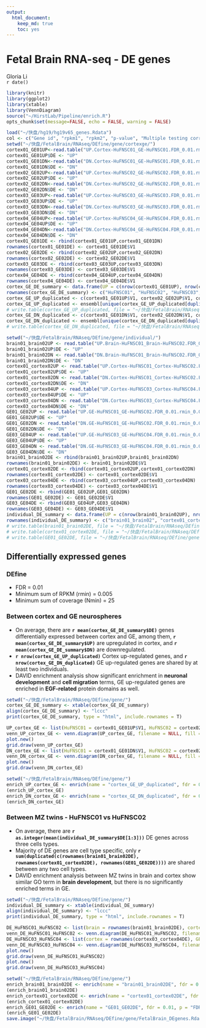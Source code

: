 ```yaml
---
output: 
  html_document:
    keep_md: true
    toc: yes
---
```

Fetal Brain RNA-seq - DE genes 
========================================================

Gloria Li         
`r date()` 

```r
library(knitr)
library(ggplot2)
library(xtable)
library(VennDiagram)
source("~/HirstLab/Pipeline/enrich.R")
opts_chunk$set(message=FALSE, echo = FALSE, warning = FALSE)
```

```r
load("~/快盘/hg19/hg19v65_genes.Rdata")
col <- c("Gene id", "rpkm1", "rpkm2", "p-value", "Multiple testing corrected p-value")
setwd("~/快盘/FetalBrain/RNAseq/DEfine/gene/cortexge/")
cortex01_GE01UP<-read.table("UP.Cortex-HuFNSC01_GE-HuFNSC01.FDR_0.01.rmin_0.005.Nmin_25", as.is = T)
cortex01_GE01UP$DE <- "UP"
cortex01_GE01DN<-read.table("DN.Cortex-HuFNSC01_GE-HuFNSC01.FDR_0.01.rmin_0.005.Nmin_25", as.is = T)
cortex01_GE01DN$DE <- "DN"
cortex02_GE02UP<-read.table("UP.Cortex-HuFNSC02_GE-HuFNSC02.FDR_0.01.rmin_0.005.Nmin_25", as.is = T)
cortex02_GE02UP$DE <- "UP"
cortex02_GE02DN<-read.table("DN.Cortex-HuFNSC02_GE-HuFNSC02.FDR_0.01.rmin_0.005.Nmin_25", as.is = T)
cortex02_GE02DN$DE <- "DN"
cortex03_GE03UP<-read.table("UP.Cortex-HuFNSC03_GE-HuFNSC03.FDR_0.01.rmin_0.005.Nmin_25", as.is = T)
cortex03_GE03UP$DE <- "UP"
cortex03_GE03DN<-read.table("DN.Cortex-HuFNSC03_GE-HuFNSC03.FDR_0.01.rmin_0.005.Nmin_25", as.is = T)
cortex03_GE03DN$DE <- "DN"
cortex04_GE04UP<-read.table("UP.Cortex-HuFNSC04_GE-HuFNSC04.FDR_0.01.rmin_0.005.Nmin_25", as.is = T)
cortex04_GE04UP$DE <- "UP"
cortex04_GE04DN<-read.table("DN.Cortex-HuFNSC04_GE-HuFNSC04.FDR_0.01.rmin_0.005.Nmin_25", as.is = T)
cortex04_GE04DN$DE <- "DN"
cortex01_GE01DE <- rbind(cortex01_GE01UP,cortex01_GE01DN)
rownames(cortex01_GE01DE) <- cortex01_GE01DE$V1
cortex02_GE02DE <- rbind(cortex02_GE02UP,cortex02_GE02DN)
rownames(cortex02_GE02DE) <- cortex02_GE02DE$V1
cortex03_GE03DE <- rbind(cortex03_GE03UP,cortex03_GE03DN)
rownames(cortex03_GE03DE) <- cortex03_GE03DE$V1
cortex04_GE04DE <- rbind(cortex04_GE04UP,cortex04_GE04DN)
rownames(cortex04_GE04DE) <- cortex04_GE04DE$V1
cortex_GE_DE_summary <- data.frame(UP = c(nrow(cortex01_GE01UP), nrow(cortex02_GE02UP), nrow(cortex03_GE03UP), nrow(cortex04_GE04UP)), DN = c(nrow(cortex01_GE01DN), nrow(cortex02_GE02DN), nrow(cortex03_GE03DN), nrow(cortex04_GE04DN)), DE = c(nrow(cortex01_GE01DE), nrow(cortex02_GE02DE), nrow(cortex03_GE03DE), nrow(cortex04_GE04DE)))
rownames(cortex_GE_DE_summary) <- c("HuFNSC01", "HuFNSC02", "HuFNSC03", "HuFNSC04")
cortex_GE_UP_duplicated <- c(cortex01_GE01UP$V1, cortex02_GE02UP$V1, cortex03_GE03UP$V1, cortex04_GE04UP$V1)
cortex_GE_UP_duplicated <- ensembl[unique(cortex_GE_UP_duplicated[duplicated(cortex_GE_UP_duplicated)]), ]
# write.table(cortex_GE_UP_duplicated, file = "~/快盘/FetalBrain/RNAseq/DEfine/gene/cortex_GE_UP_duplicated.txt", sep = "\t", quote = F, row.names = F, col.names = F)
cortex_GE_DN_duplicated <- c(cortex01_GE01DN$V1, cortex02_GE02DN$V1, cortex03_GE03DN$V1, cortex04_GE04DN$V1)
cortex_GE_DN_duplicated <- ensembl[unique(cortex_GE_DN_duplicated[duplicated(cortex_GE_DN_duplicated)]), ]
# write.table(cortex_GE_DN_duplicated, file = "~/快盘/FetalBrain/RNAseq/DEfine/gene/cortex_GE_DN_duplicated.txt", sep = "\t", quote = F, row.names = F, col.names = F)

setwd("~/快盘/FetalBrain/RNAseq/DEfine/gene/individual/")
brain01_brain02UP <- read.table("UP.Brain-HuFNSC01_Brain-HuFNSC02.FDR_0.01.rmin_0.005.Nmin_25")
brain01_brain02UP$DE <- "UP"
brain01_brain02DN <- read.table("DN.Brain-HuFNSC01_Brain-HuFNSC02.FDR_0.01.rmin_0.005.Nmin_25")
brain01_brain02DN$DE <- "DN"
cortex01_cortex02UP <- read.table("UP.Cortex-HuFNSC01_Cortex-HuFNSC02.FDR_0.01.rmin_0.005.Nmin_25")
cortex01_cortex02UP$DE <- "UP"
cortex01_cortex02DN <- read.table("DN.Cortex-HuFNSC01_Cortex-HuFNSC02.FDR_0.01.rmin_0.005.Nmin_25")
cortex01_cortex02DN$DE <- "DN"
cortex03_cortex04UP <- read.table("UP.Cortex-HuFNSC03_Cortex-HuFNSC04.FDR_0.01.rmin_0.005.Nmin_25")
cortex03_cortex04UP$DE <- "UP"
cortex03_cortex04DN <- read.table("DN.Cortex-HuFNSC03_Cortex-HuFNSC04.FDR_0.01.rmin_0.005.Nmin_25")
cortex03_cortex04DN$DE <- "DN"
GE01_GE02UP <- read.table("UP.GE-HuFNSC01_GE-HuFNSC02.FDR_0.01.rmin_0.005.Nmin_25")
GE01_GE02UP$DE <- "UP"
GE01_GE02DN <- read.table("DN.GE-HuFNSC01_GE-HuFNSC02.FDR_0.01.rmin_0.005.Nmin_25")
GE01_GE02DN$DE <- "DN"
GE03_GE04UP <- read.table("UP.GE-HuFNSC03_GE-HuFNSC04.FDR_0.01.rmin_0.005.Nmin_25")
GE03_GE04UP$DE <- "UP"
GE03_GE04DN <- read.table("DN.GE-HuFNSC03_GE-HuFNSC04.FDR_0.01.rmin_0.005.Nmin_25")
GE03_GE04DN$DE <- "DN"
brain01_brain02DE <- rbind(brain01_brain02UP,brain01_brain02DN)
rownames(brain01_brain02DE) <- brain01_brain02DE$V1
cortex01_cortex02DE <- rbind(cortex01_cortex02UP,cortex01_cortex02DN)
rownames(cortex01_cortex02DE) <- cortex01_cortex02DE$V1
cortex03_cortex04DE <- rbind(cortex03_cortex04UP,cortex03_cortex04DN)
rownames(cortex03_cortex04DE) <- cortex03_cortex04DE$V1
GE01_GE02DE <- rbind(GE01_GE02UP,GE01_GE02DN)
rownames(GE01_GE02DE) <- GE01_GE02DE$V1
GE03_GE04DE <- rbind(GE03_GE04UP,GE03_GE04DN)
rownames(GE03_GE04DE) <- GE03_GE04DE$V1
individual_DE_summary <- data.frame(UP = c(nrow(brain01_brain02UP), nrow(cortex01_cortex02UP), nrow(GE01_GE02UP), nrow(cortex03_cortex04UP), nrow(GE03_GE04UP)), DN = c(nrow(brain01_brain02DN), nrow(cortex01_cortex02DN), nrow(GE01_GE02DN), nrow(cortex03_cortex04DN), nrow(GE03_GE04DN)), DE = c(nrow(brain01_brain02DE), nrow(cortex01_cortex02DE), nrow(GE01_GE02DE), nrow(cortex03_cortex04DE), nrow(GE03_GE04DE)))
rownames(individual_DE_summary) <- c("brain01_brain02", "cortex01_cortex02", "GE01_GE02", "cortex03_GE03", "cortex04_GE04")
# write.table(brain01_brain02DE, file = "~/快盘/FetalBrain/RNAseq/DEfine/gene/brain01_brain02DE.txt", sep = "\t", quote = F, row.names = F, col.names = F)
# write.table(cortex01_cortex02DE, file = "~/快盘/FetalBrain/RNAseq/DEfine/gene/cortex01_cortex02DE.txt", sep = "\t", quote = F, row.names = F, col.names = F)
# write.table(GE01_GE02DE, file = "~/快盘/FetalBrain/RNAseq/DEfine/gene/GE01_GE02DE.txt", sep = "\t", quote = F, row.names = F, col.names = F)
```

## Differentially expressed genes
### DEfine

  * FDR = 0.01    
  * Minimum sum of RPKM (rmin) = 0.005    
  * Minimum sum of coverage (Nmin) = 25    
  
### Between cortex and GE neurospheres

  * On average, there are __`r mean(cortex_GE_DE_summary$DE)`__ genes differentially expressed between cortex and GE, among them, __`r mean(cortex_GE_DE_summary$UP)`__ are upregulated in cortex, and __`r mean(cortex_GE_DE_summary$DN)`__ are downregulated.    
  * __`r nrow(cortex_GE_UP_duplicated)`__ Cortex up-regulated genes, and __`r nrow(cortex_GE_DN_duplicated)`__ GE up-regulated genes are shared by at least two individuals.    
  * DAVID enrichment analysis show significant enrichment in __neuronal development__ and __cell migration__ terms, GE up-regulated genes are enriched in __EGF-related__ protein domains as well. 

```r
setwd("~/快盘/FetalBrain/RNAseq/DEfine/gene/")
cortex_GE_DE_summary <- xtable(cortex_GE_DE_summary)
align(cortex_GE_DE_summary) <- "lccc"
print(cortex_GE_DE_summary, type = "html", include.rownames = T)

UP_cortex_GE <- list(HuFNSC01 = cortex01_GE01UP$V1, HuFNSC02 = cortex02_GE02UP$V1, HuFNSC03 = cortex03_GE03UP$V1, HuFNSC04 = cortex04_GE04UP$V1)
venn_UP_cortex_GE <- venn.diagram(UP_cortex_GE, filename = NULL, fill = c("red", "blue", "green", "yellow"), main = "Venn diagram of Cortex up-regulated genes")
plot.new()
grid.draw(venn_UP_cortex_GE)
DN_cortex_GE <- list(HuFNSC01 = cortex01_GE01DN$V1, HuFNSC02 = cortex02_GE02DN$V1, HuFNSC03 = cortex03_GE03DN$V1, HuFNSC04 = cortex04_GE04DN$V1)
venn_DN_cortex_GE <- venn.diagram(DN_cortex_GE, filename = NULL, fill = c("red", "blue", "green", "yellow"), main = "Venn diagram of GE up-regulated genes")
plot.new()
grid.draw(venn_DN_cortex_GE)
```

```r
setwd("~/快盘/FetalBrain/RNAseq/DEfine/gene/")
enrich_UP_cortex_GE <- enrich(name = "cortex_GE_UP_duplicated", fdr = 0.01, p = "FDR", erminej = F, height = 7, width = 9)
(enrich_UP_cortex_GE)
enrich_DN_cortex_GE <- enrich(name = "cortex_GE_DN_duplicated", fdr = 0.01, p = "FDR", erminej = F, height = 7, width = 9)
(enrich_DN_cortex_GE)
```

### Between MZ twins - HuFNSC01 vs HuFNSC02

  * On average, there are __`r as.integer(mean(individual_DE_summary$DE[1:3]))`__ DE genes across three cells types.   
  * Majority of DE genes are cell type specific, only __`r sum(duplicated(c(rownames(brain01_brain02DE), rownames(cortex01_cortex02DE), rownames(GE01_GE02DE))))`__ are shared between any two cell types.   
  * DAVID enrichment analysis between MZ twins in brain and cortex show similar GO term in __brain development__, but there is no significantly enriched terms in GE.    

```r
setwd("~/快盘/FetalBrain/RNAseq/DEfine/gene/")
individual_DE_summary <- xtable(individual_DE_summary)
align(individual_DE_summary) <- "lccc"
print(individual_DE_summary, type = "html", include.rownames = T)

DE_HuFNSC01_HuFNSC02 <- list(brain = rownames(brain01_brain02DE), cortex = rownames(cortex01_cortex02DE), GE = rownames(GE01_GE02DE))
venn_DE_HuFNSC01_HuFNSC02 <- venn.diagram(DE_HuFNSC01_HuFNSC02, filename = NULL, fill = c("green", "red", "blue"), main = "Venn diagram of HuFNSC01 vs HuFNSC02 DE genes", main.cex = 2)
DE_HuFNSC03_HuFNSC04 <- list(cortex = rownames(cortex03_cortex04DE), GE = rownames(GE03_GE04DE))
venn_DE_HuFNSC03_HuFNSC04 <- venn.diagram(DE_HuFNSC03_HuFNSC04, filename = NULL, fill = c("red", "blue"), main = "Venn diagram of HuFNSC03 vs HuFNSC04 DE genes", main.cex = 2)
plot.new()
grid.draw(venn_DE_HuFNSC01_HuFNSC02)
plot.new()
grid.draw(venn_DE_HuFNSC03_HuFNSC04)
```

```r
setwd("~/快盘/FetalBrain/RNAseq/DEfine/gene/")
enrich_brain01_brain02DE <- enrich(name = "brain01_brain02DE", fdr = 0.01, p = "FDR", erminej = F, height = 4, width = 9)
(enrich_brain01_brain02DE)
enrich_cortex01_cortex02DE <- enrich(name = "cortex01_cortex02DE", fdr = 0.01, p = "FDR", erminej = F, height = 4, width = 9)
(enrich_cortex01_cortex02DE)
enrich_GE01_GE02DE <- enrich(name = "GE01_GE02DE", fdr = 0.01, p = "FDR", erminej = T, height = 6, width = 9)
(enrich_GE01_GE02DE)
save.image("~/快盘/FetalBrain/RNAseq/DEfine/gene/FetalBrain_DEgenes.Rdata")
```




